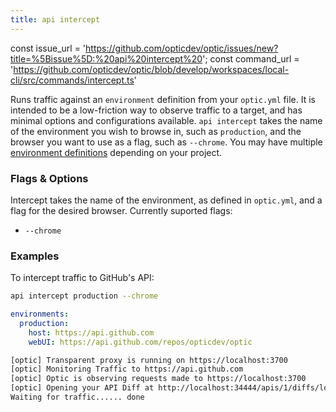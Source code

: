 ```yaml
---
title: api intercept
---
```


const issue_url = 'https://github.com/opticdev/optic/issues/new?title=%5Bissue%5D:%20api%20intercept%20';
const command_url = 'https://github.com/opticdev/optic/blob/develop/workspaces/local-cli/src/commands/intercept.ts'

Runs traffic against an `environment` definition from your `optic.yml` file. It is intended to be a low-friction way to observe traffic to a target, and has minimal options and configurations available. `api intercept` takes the name of the environment you wish to browse in, such as `production`, and the browser you want to use as a flag, such as `--chrome`. You may have multiple [environment definitions](/reference/optic-yaml/environments) depending on your project. 

### Flags & Options

Intercept takes the name of the environment, as defined in `optic.yml`, and a flag for the desired browser. Currently suported flags:

- `--chrome`

### Examples

To intercept traffic to GitHub's API:

```sh
api intercept production --chrome
```

```yml title='optic.yml'
environments:
  production:
    host: https://api.github.com
    webUI: https://api.github.com/repos/opticdev/optic
```

```sh title='Output'
[optic] Transparent proxy is running on https://localhost:3700
[optic] Monitoring Traffic to https://api.github.com
[optic] Optic is observing requests made to https://localhost:3700
[optic] Opening your API Diff at http://localhost:34444/apis/1/diffs/local/0a01c76-a3028cd4f056af82efb45f5f8311a376f459d09fda7aa9a5ecb75db688ec4661
Waiting for traffic...... done
```

<IssuesAndContributing issue_url={issue_url} command_url={command_url} />
